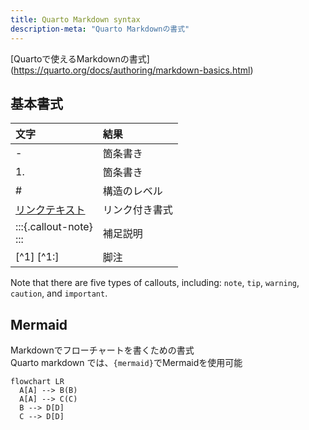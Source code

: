 ```yaml
---
title: Quarto Markdown syntax
description-meta: "Quarto Markdownの書式"
---
```


\[Quartoで使えるMarkdownの書式\](<https://quarto.org/docs/authoring/markdown-basics.html>)

## 基本書式

| 文字                             | 結果           |
|:---------------------------------|:---------------|
| \-                               | 箇条書き       |
| 1\.                              | 箇条書き       |
| \#                               | 構造のレベル   |
| [リンクテキスト](URL "タイトル") | リンク付き書式 |
| :::{.callout-note} <br> :::      | 補足説明       |
| \[\^1\] \[\^1:\]                 | 脚注           |

::: callout-note
Note that there are five types of callouts, including: `note`, `tip`, `warning`, `caution`, and `important`.
:::

## Mermaid

Markdownでフローチャートを書くための書式\
Quarto markdown では、`{mermaid}`でMermaidを使用可能

```mermaid
flowchart LR
  A[A] --> B(B)
  A[A] --> C(C)
  B --> D[D]
  C --> D[D]
  
```